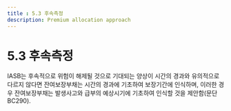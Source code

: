 ```yaml
---
title : 5.3 후속측정
description: Premium allocation approach
---
```


# 5.3 후속측정

IASB는 후속적으로 위험이 해제될 것으로 기대되는 양상이 시간의 경과와 유의적으로 다르지 않다면 잔여보장부채는 시간의 경과에 기초하여 보장기간에 인식하며, 이러한 경우 잔여보장부채는 발생사고와 급부의 예상시기에 기초하여 인식할 것을 제안함(문단 BC290).
